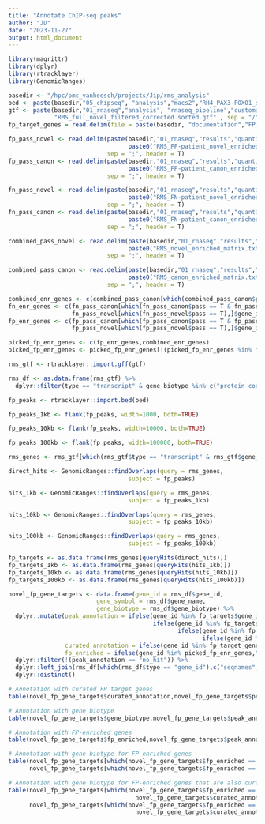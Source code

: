 ```yaml
---
title: "Annotate ChIP-seq peaks"
author: "JD"
date: "2023-11-27"
output: html_document
---
```


```r
library(magrittr)
library(dplyr)
library(rtracklayer)
library(GenomicRanges)
```

```r
basedir <- "/hpc/pmc_vanheesch/projects/Jip/rms_analysis"
bed <- paste(basedir,"05_chipseq", "analysis","macs2","RH4_PAX3-FOXO1_summits.bed", sep = "/")
gtf <- paste(basedir,"01_rnaseq","analysis", "rnaseq_pipeline","customannotation" ,
             "RMS_full_novel_filtered_corrected.sorted.gtf" , sep = "/")
fp_target_genes = read.delim(file = paste(basedir, "documentation","FP_target_genes.txt", sep = "/"), header = T)
```

```r
fp_pass_novel <- read.delim(paste(basedir,"01_rnaseq","results","quantification","FP-patient",
                                  paste0("RMS_FP-patient_novel_enriched_matrix.txt"),sep = "/"), 
                            sep = ";", header = T)
fp_pass_canon <- read.delim(paste(basedir,"01_rnaseq","results","quantification","FP-patient",
                                  paste0("RMS_FP-patient_canon_enriched_matrix.txt"),sep = "/"), 
                            sep = ";", header = T)

fn_pass_novel <- read.delim(paste(basedir,"01_rnaseq","results","quantification","FN-patient",
                                  paste0("RMS_FN-patient_novel_enriched_matrix.txt"),sep = "/"), 
                            sep = ";", header = T)
fn_pass_canon <- read.delim(paste(basedir,"01_rnaseq","results","quantification","FN-patient",
                                  paste0("RMS_FN-patient_canon_enriched_matrix.txt"),sep = "/"), 
                            sep = ";", header = T)

combined_pass_novel <- read.delim(paste(basedir,"01_rnaseq","results","quantification","old",
                                  paste0("RMS_novel_enriched_matrix.txt"),sep = "/"), 
                            sep = ";", header = T)

combined_pass_canon <- read.delim(paste(basedir,"01_rnaseq","results","quantification","old",
                                  paste0("RMS_canon_enriched_matrix.txt"),sep = "/"), 
                            sep = ";", header = T)

combined_enr_genes <- c(combined_pass_canon[which(combined_pass_canon$pass == T & combined_pass_canon$selected == T),]$gene_id, combined_pass_novel[which(combined_pass_novel$pass == T),]$gene_id)
fn_enr_genes <- c(fn_pass_canon[which(fn_pass_canon$pass == T & fn_pass_canon$selected == T),]$gene_id,
                  fn_pass_novel[which(fn_pass_novel$pass == T),]$gene_id)
fp_enr_genes <- c(fp_pass_canon[which(fp_pass_canon$pass == T & fp_pass_canon$selected == T),]$gene_id,
                  fp_pass_novel[which(fp_pass_novel$pass == T),]$gene_id)

picked_fp_enr_genes <- c(fp_enr_genes,combined_enr_genes)
picked_fp_enr_genes <- picked_fp_enr_genes[!(picked_fp_enr_genes %in% fn_enr_genes)]

```

```r
rms_gtf <- rtracklayer::import.gff(gtf)

rms_df <- as.data.frame(rms_gtf) %>%
  dplyr::filter(type == "transcript" & gene_biotype %in% c("protein_coding","lncRNA","stringtie"))

fp_peaks <- rtracklayer::import.bed(bed)
```

```r

fp_peaks_1kb <- flank(fp_peaks, width=1000, both=TRUE)

fp_peaks_10kb <- flank(fp_peaks, width=10000, both=TRUE)

fp_peaks_100kb <- flank(fp_peaks, width=100000, both=TRUE)

```

```r

rms_genes <- rms_gtf[which(rms_gtf$type == "transcript" & rms_gtf$gene_biotype %in% c("protein_coding","lncRNA","stringtie"))]

direct_hits <- GenomicRanges::findOverlaps(query = rms_genes,
                                  subject = fp_peaks)

hits_1kb <- GenomicRanges::findOverlaps(query = rms_genes,
                                  subject = fp_peaks_1kb)

hits_10kb <- GenomicRanges::findOverlaps(query = rms_genes,
                                  subject = fp_peaks_10kb)

hits_100kb <- GenomicRanges::findOverlaps(query = rms_genes,
                                  subject = fp_peaks_100kb)

fp_targets <- as.data.frame(rms_genes[queryHits(direct_hits)])
fp_targets_1kb <- as.data.frame(rms_genes[queryHits(hits_1kb)])
fp_targets_10kb <- as.data.frame(rms_genes[queryHits(hits_10kb)])
fp_targets_100kb <- as.data.frame(rms_genes[queryHits(hits_100kb)])

```

```r

novel_fp_gene_targets <- data.frame(gene_id = rms_df$gene_id,
                         gene_symbol = rms_df$gene_name,
                         gene_biotype = rms_df$gene_biotype) %>%
  dplyr::mutate(peak_annotation = ifelse(gene_id %in% fp_targets$gene_id,"within_gene",
                                         ifelse(gene_id %in% fp_targets_1kb$gene_id,"within_1kb",
                                                ifelse(gene_id %in% fp_targets_10kb$gene_id,"within_10kb",
                                                       ifelse(gene_id %in% fp_targets_100kb$gene_id,"within_100kb","no_hit")))),
                curated_annotation = ifelse(gene_id %in% fp_target_genes$gene_id,"curated","NA"),
                fp_enriched = ifelse(gene_id %in% picked_fp_enr_genes,"enriched","NA")) %>%
  dplyr::filter(!(peak_annotation == "no_hit")) %>%
  dplyr::left_join(rms_df[which(rms_df$type == "gene_id"),c("seqnames","start","end","gene_id")]) %>%
  dplyr::distinct()

# Annotation with curated FP target genes
table(novel_fp_gene_targets$curated_annotation,novel_fp_gene_targets$peak_annotation)

# Annotation with gene biotype
table(novel_fp_gene_targets$gene_biotype,novel_fp_gene_targets$peak_annotation)

# Annotation with FP-enriched genes
table(novel_fp_gene_targets$fp_enriched,novel_fp_gene_targets$peak_annotation)

# Annotation with gene biotype for FP-enriched genes
table(novel_fp_gene_targets[which(novel_fp_gene_targets$fp_enriched == "enriched"),]$gene_biotype,
      novel_fp_gene_targets[which(novel_fp_gene_targets$fp_enriched == "enriched"),]$peak_annotation)

# Annotation with gene biotype for FP-enriched genes that are also curated
table(novel_fp_gene_targets[which(novel_fp_gene_targets$fp_enriched == "enriched" & 
                                    novel_fp_gene_targets$curated_annotation == "curated"),]$gene_biotype,
      novel_fp_gene_targets[which(novel_fp_gene_targets$fp_enriched == "enriched" & 
                                    novel_fp_gene_targets$curated_annotation == "curated"),]$peak_annotation)
```

